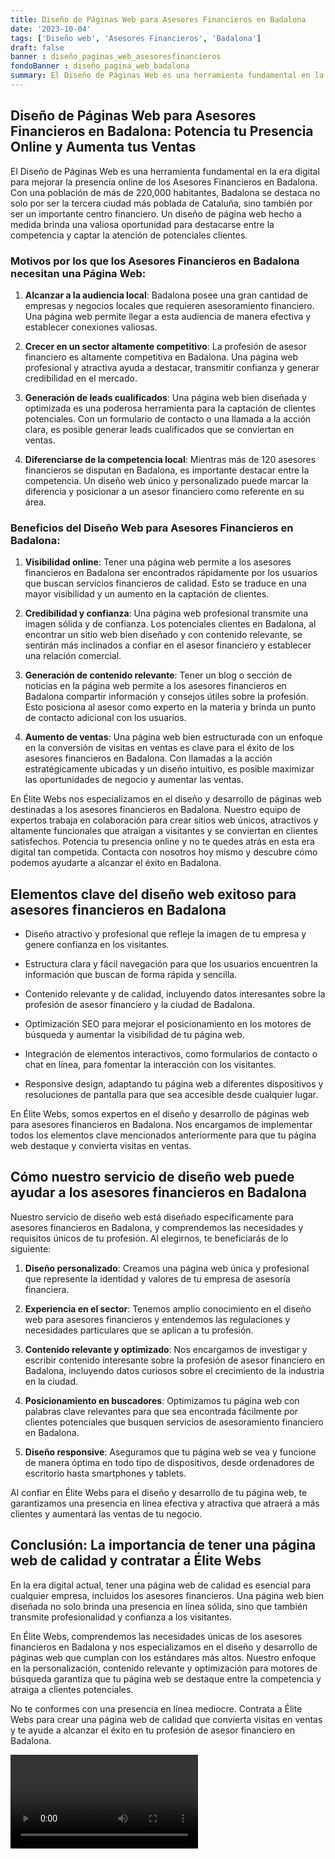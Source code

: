 ```yaml
---
title: Diseño de Páginas Web para Asesores Financieros en Badalona
date: '2023-10-04'
tags: ['Diseño web', 'Asesores Financieros', 'Badalona']
draft: false
banner : diseño_paginas_web_asesoresfinancieros
fondoBanner : diseño_pagina_web_badalona
summary: El Diseño de Páginas Web es una herramienta fundamental en la era digital para mejorar la presencia online de los Asesores Financieros en Badalona. Con una población de más de 220,000 habitantes, Badalona se destaca no solo por ser la tercera ciudad más poblada de Cataluña, sino también por ser un importante centro financiero. Un diseño de página web hecho a medida brinda una valiosa oportunidad para destacarse entre la competencia y captar la atención de potenciales clientes.
---
```


## Diseño de Páginas Web para Asesores Financieros en Badalona: Potencia tu Presencia Online y Aumenta tus Ventas

El Diseño de Páginas Web es una herramienta fundamental en la era digital para mejorar la presencia online de los Asesores Financieros en Badalona. Con una población de más de 220,000 habitantes, Badalona se destaca no solo por ser la tercera ciudad más poblada de Cataluña, sino también por ser un importante centro financiero. Un diseño de página web hecho a medida brinda una valiosa oportunidad para destacarse entre la competencia y captar la atención de potenciales clientes.

### Motivos por los que los Asesores Financieros en Badalona necesitan una Página Web:

1. **Alcanzar a la audiencia local**: Badalona posee una gran cantidad de empresas y negocios locales que requieren asesoramiento financiero. Una página web permite llegar a esta audiencia de manera efectiva y establecer conexiones valiosas.

2. **Crecer en un sector altamente competitivo**: La profesión de asesor financiero es altamente competitiva en Badalona. Una página web profesional y atractiva ayuda a destacar, transmitir confianza y generar credibilidad en el mercado.

3. **Generación de leads cualificados**: Una página web bien diseñada y optimizada es una poderosa herramienta para la captación de clientes potenciales. Con un formulario de contacto o una llamada a la acción clara, es posible generar leads cualificados que se conviertan en ventas.

4. **Diferenciarse de la competencia local**: Mientras más de 120 asesores financieros se disputan en Badalona, es importante destacar entre la competencia. Un diseño web único y personalizado puede marcar la diferencia y posicionar a un asesor financiero como referente en su área.

### Beneficios del Diseño Web para Asesores Financieros en Badalona:

1. **Visibilidad online**: Tener una página web permite a los asesores financieros en Badalona ser encontrados rápidamente por los usuarios que buscan servicios financieros de calidad. Esto se traduce en una mayor visibilidad y un aumento en la captación de clientes.

2. **Credibilidad y confianza**: Una página web profesional transmite una imagen sólida y de confianza. Los potenciales clientes en Badalona, al encontrar un sitio web bien diseñado y con contenido relevante, se sentirán más inclinados a confiar en el asesor financiero y establecer una relación comercial.

3. **Generación de contenido relevante**: Tener un blog o sección de noticias en la página web permite a los asesores financieros en Badalona compartir información y consejos útiles sobre la profesión. Esto posiciona al asesor como experto en la materia y brinda un punto de contacto adicional con los usuarios.

4. **Aumento de ventas**: Una página web bien estructurada con un enfoque en la conversión de visitas en ventas es clave para el éxito de los asesores financieros en Badalona. Con llamadas a la acción estratégicamente ubicadas y un diseño intuitivo, es posible maximizar las oportunidades de negocio y aumentar las ventas.

En Élite Webs nos especializamos en el diseño y desarrollo de páginas web destinadas a los asesores financieros en Badalona. Nuestro equipo de expertos trabaja en colaboración para crear sitios web únicos, atractivos y altamente funcionales que atraigan a visitantes y se conviertan en clientes satisfechos. Potencia tu presencia online y no te quedes atrás en esta era digital tan competida. Contacta con nosotros hoy mismo y descubre cómo podemos ayudarte a alcanzar el éxito en Badalona.

<GifSeo />

<Cta />

## Elementos clave del diseño web exitoso para asesores financieros en Badalona

- Diseño atractivo y profesional que refleje la imagen de tu empresa y genere confianza en los visitantes.

- Estructura clara y fácil navegación para que los usuarios encuentren la información que buscan de forma rápida y sencilla.

- Contenido relevante y de calidad, incluyendo datos interesantes sobre la profesión de asesor financiero y la ciudad de Badalona.

- Optimización SEO para mejorar el posicionamiento en los motores de búsqueda y aumentar la visibilidad de tu página web.

- Integración de elementos interactivos, como formularios de contacto o chat en línea, para fomentar la interacción con los visitantes.

- Responsive design, adaptando tu página web a diferentes dispositivos y resoluciones de pantalla para que sea accesible desde cualquier lugar.

En Élite Webs, somos expertos en el diseño y desarrollo de páginas web para asesores financieros en Badalona. Nos encargamos de implementar todos los elementos clave mencionados anteriormente para que tu página web destaque y convierta visitas en ventas.

## Cómo nuestro servicio de diseño web puede ayudar a los asesores financieros en Badalona

Nuestro servicio de diseño web está diseñado específicamente para asesores financieros en Badalona, y comprendemos las necesidades y requisitos únicos de tu profesión. Al elegirnos, te beneficiarás de lo siguiente:

1. **Diseño personalizado**: Creamos una página web única y profesional que represente la identidad y valores de tu empresa de asesoría financiera.

2. **Experiencia en el sector**: Tenemos amplio conocimiento en el diseño web para asesores financieros y entendemos las regulaciones y necesidades particulares que se aplican a tu profesión.

3. **Contenido relevante y optimizado**: Nos encargamos de investigar y escribir contenido interesante sobre la profesión de asesor financiero en Badalona, incluyendo datos curiosos sobre el crecimiento de la industria en la ciudad.

4. **Posicionamiento en buscadores**: Optimizamos tu página web con palabras clave relevantes para que sea encontrada fácilmente por clientes potenciales que busquen servicios de asesoramiento financiero en Badalona.

5. **Diseño responsive**: Aseguramos que tu página web se vea y funcione de manera óptima en todo tipo de dispositivos, desde ordenadores de escritorio hasta smartphones y tablets.

Al confiar en Élite Webs para el diseño y desarrollo de tu página web, te garantizamos una presencia en línea efectiva y atractiva que atraerá a más clientes y aumentará las ventas de tu negocio.

## Conclusión: La importancia de tener una página web de calidad y contratar a Élite Webs

En la era digital actual, tener una página web de calidad es esencial para cualquier empresa, incluidos los asesores financieros. Una página web bien diseñada no solo brinda una presencia en línea sólida, sino que también transmite profesionalidad y confianza a los visitantes.

En Élite Webs, comprendemos las necesidades únicas de los asesores financieros en Badalona y nos especializamos en el diseño y desarrollo de páginas web que cumplan con los estándares más altos. Nuestro enfoque en la personalización, contenido relevante y optimización para motores de búsqueda garantiza que tu página web se destaque entre la competencia y atraiga a clientes potenciales.

No te conformes con una presencia en línea mediocre. Contrata a Élite Webs para crear una página web de calidad que convierta visitas en ventas y te ayude a alcanzar el éxito en tu profesión de asesor financiero en Badalona.

<Video />

<CtaBot job='Asesores Financieros' city='Badalona'/>

<Gmaps query='Badalona+españa+maps' />